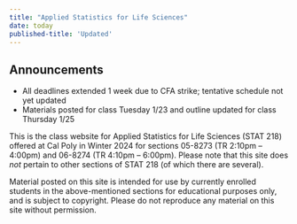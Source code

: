 ```yaml
---
title: "Applied Statistics for Life Sciences"
date: today
published-title: 'Updated'
---
```


::: callout-note
## Announcements

- All deadlines extended 1 week due to CFA strike; tentative schedule not yet updated
- Materials posted for class Tuesday 1/23 and outline updated for class Thursday 1/25

:::

This is the class website for Applied Statistics for Life Sciences (STAT 218) offered at Cal Poly in Winter 2024 for sections 05-8273 (TR 2:10pm -- 4:00pm) and 06-8274 (TR 4:10pm -- 6:00pm). Please note that this site does *not* pertain to other sections of STAT 218 (of which there are several).

Material posted on this site is intended for use by currently enrolled students in the above-mentioned sections for educational purposes only, and is subject to copyright. Please do not reproduce any material on this site without permission.
